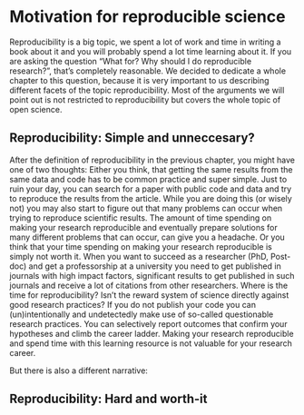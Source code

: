 # Motivation for reproducible science

Reproducibility is a big topic, we spent a lot of work and time in writing a book about it and you will probably spend a lot time learning about it.
If you are asking the question "What for? Why should I do reproducible research?", that's completely reasonable.
We decided to dedicate a whole chapter to this question, because it is very important to us describing different facets of the topic reproducibility. 
Most of the arguments we will point out is not restricted to reproducibility but covers the whole topic of open science.

## Reproducibility: Simple and unneccesary?

After the definition of reproducibility in the previous chapter, you might have one of two thoughts:
Either you think, that getting the same results from the same data and code has to be common practice and super simple. 
Just to ruin your day, you can search for a paper with public code and data and try to reproduce the results from the article.
While you are doing this (or wisely not) you may also start to figure out that many problems can occur when trying to reproduce scientific results.
The amount of time spending on making your research reproducible and eventually prepare solutions for many different problems that can occur, can give you a headache.
Or you think that your time spending on making your research reproducible is simply not worth it. 
When you want to succeed as a researcher (PhD, Post-doc) and get a professorship at a university you need to get published in journals with high impact factors, significant results to get published in such journals and receive a lot of citations from other researchers. 
Where is the time for reproducibility?
Isn't the reward system of science directly against good research practices?
If you do not publish your code you can (un)intentionally and undetectedly make use of so-called questionable research practices.
You can selectively report outcomes that confirm your hypotheses and climb the career ladder.
Making your research reproducible and spend time with this learning resource is not valuable for your research career.

But there is also a different narrative:

## Reproducibility: Hard and worth-it


